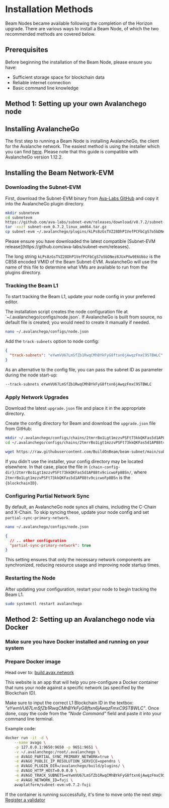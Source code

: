 
# Installation Methods

Beam Nodes became available following the completion of the Horizon upgrade. There are various ways to install a Beam Node, of which the two recommended methods are covered below.

## Prerequisites

Before beginning the installation of the Beam Node, please ensure you have:

- Sufficient storage space for blockchain data
- Reliable internet connection
- Basic command line knowledge

## Method 1: Setting up your own Avalanchego node

## Installing AvalancheGo

The first step to running a Beam Node is installing AvalancheGo, the client for the Avalanche network. The easiest method is using the installer which you can find [here](https://build.avax.network/docs/nodes/using-install-script/installing-avalanche-go). Please note that this guide is compatible with AvalancheGo version 1.12.2.

## Installing the Beam Network-EVM

<Steps>

### Downloading the Subnet-EVM

First, download the Subnet-EVM binary from [Ava-Labs GitHub](https://github.com/ava-labs/subnet-evm) and copy it into the AvalancheGo plugin directory.

```bash
mkdir subnetevm
cd subnetevm
https://github.com/ava-labs/subnet-evm/releases/download/v0.7.2/subnet-evm_0.7.2_linux_amd64.tar.gz
tar -xvzf subnet-evm_0.7.2_linux_amd64.tar.gz
cp subnet-evm ~/.avalanchego/plugins/kLPs8zGsTVZ28DhP1VefPCFbCgS7o5bDNez8JUxPVw9E6Ubbz
```

<Callout type="info">
  Please ensure you have downloaded the latest compatible [Subnet-EVM
  release](https://github.com/ava-labs/subnet-evm/releases).
</Callout>

The long string `kLPs8zGsTVZ28DhP1VefPCFbCgS7o5bDNez8JUxPVw9E6Ubbz` is the CB58 encoded VMID of the Beam Subnet-EVM. AvalancheGo will use the name of this file to determine what VMs are available to run from the plugins directory.

### Tracking the Beam L1

To start tracking the Beam L1, update your node config in your preferred editor.

<Callout type="info">
  The installation script creates the node configuration file at
  `~/.avalanchego/configs/node.json`. If AvalancheGo is built from source, no
  default file is created; you would need to create it manually if needed.
</Callout>

```bash
nano ~/.avalanchego/configs/node.json
```

Add the `track-subnets` option to node config:

```json
{
  "track-subnets": "eYwmVU67LmSfZb1RwqCMhBYkFyG8ftxn6jAwqzFmxC9STBWLC"
}
```

As an alternative to the config file, you can pass the subnet ID as parameter during the node start-up:
```bash
--track-subnets eYwmVU67LmSfZb1RwqCMhBYkFyG8ftxn6jAwqzFmxC9STBWLC
```

### Apply Network Upgrades

Download the latest `upgrade.json` file and place it in the appropriate directory.

Create the config directory for Beam and download the `upgrade.json` file from GitHub:

```bash copy
mkdir ~/.avalanchego/configs/chains/2tmrrBo1Lgt1mzzvPSFt73kkQKFas5d1AP88tv9cicwoFp8BSn
cd ~/.avalanchego/configs/chains/2tmrrBo1Lgt1mzzvPSFt73kkQKFas5d1AP88tv9cicwoFp8BSn
```

```bash copy
wget https://raw.githubusercontent.com/BuildOnBeam/beam-subnet/main/subnets/beam-mainnet/upgrade.json
```

If you didn't use the installer, your config directory may be located elsewhere. In that case, place the file in `{chain-config-dir}/2tmrrBo1Lgt1mzzvPSFt73kkQKFas5d1AP88tv9cicwoFp8BSn/`, where `2tmrrBo1Lgt1mzzvPSFt73kkQKFas5d1AP88tv9cicwoFp8BSn` is the `{blockchainID}`.

### Configuring Partial Network Sync

By default, an AvalancheGo node syncs all chains, including the C-Chain and X-Chain. To skip syncing these, update your node config and set `partial-sync-primary-network`.

```bash copy
nano ~/.avalanchego/configs/node.json
```

```json
{
  // .. other configuration
  "partial-sync-primary-network": true
}
```

This setting ensures that only the necessary network components are synchronized, reducing resource usage and improving node startup times.

### Restarting the Node

After updating your configuration, restart your node to begin tracking the Beam L1.

```bash copy
sudo systemctl restart avalanchego
```

</Steps>

## Method 2: Setting up an Avalanchego node via Docker

<Steps>

### Make sure you have Docker installed and running on your system

### Prepare Docker image

Head over to: [build.avax.network](https://build.avax.network/tools/l1-toolbox#avalanchegoDocker)

This website is an app that will help you pre-configure a Docker container that runs your node against a specific network (as specified by the Blockchain ID). 

Make sure to input the correct L1 Blockchain ID in the textbox: *"eYwmVU67LmSfZb1RwqCMhBYkFyG8ftxn6jAwqzFmxC9STBWLC"*. Once done, copy the code from the *"Node Command"* field and paste it into your command line terminal.

Example code:
```bash
docker run -it -d \
    --name avago \
    -p 127.0.0.1:9650:9650 -p 9651:9651 \
    -v ~/.avalanchego:/root/.avalanchego \
    -e AVAGO_PARTIAL_SYNC_PRIMARY_NETWORK=true \
    -e AVAGO_PUBLIC_IP_RESOLUTION_SERVICE=opendns \
    -e AVAGO_PLUGIN_DIR=/avalanchego/build/plugins/ \
    -e AVAGO_HTTP_HOST=0.0.0.0 \
    -e AVAGO_TRACK_SUBNETS=eYwmVU67LmSfZb1RwqCMhBYkFyG8ftxn6jAwqzFmxC9STBWLC \
    -e AVAGO_NETWORK_ID=fuji \
    avaplatform/subnet-evm:v0.7.2-fuji
```
If the container is running successfully, it's time to move onto the next step: [Register a validator](/nodes/run_node/register) 

</Steps>


